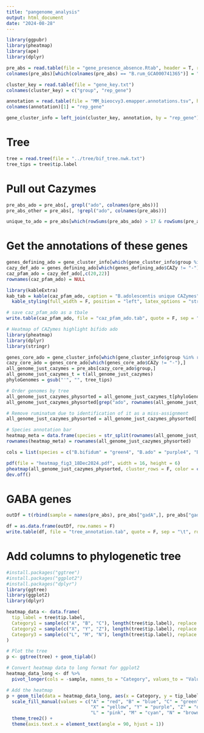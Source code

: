 ---
title: "pangenome_analysis"
output: html_document
date: "2024-08-28"
---

```{r}
library(ggpubr)
library(pheatmap)
library(ape)
library(dplyr)
```

```{r}
pre_abs = read.table(file = "gene_presence_absence.Rtab", header = T, row.names = 1)
colnames(pre_abs)[which(colnames(pre_abs) == "B.rum_GCA000741365")] = "B.rum_GCA_000741365"
```

```{r}
cluster_key = read.table(file = "gene_key.txt")
colnames(cluster_key) = c("group", "rep_gene")
```

```{r}
annotation = read.table(file = "MM_bieocvy3.emapper.annotations.tsv", header = T, sep = "\t")
colnames(annotation)[1] = "rep_gene"

gene_cluster_info = left_join(cluster_key, annotation, by = "rep_gene")
```

# Tree

```{r}
tree = read.tree(file = "../tree/bif_tree.nwk.txt")
tree_tips = tree$tip.label
```

# Pull out Cazymes

```{r}
pre_abs_ado = pre_abs[, grepl("ado", colnames(pre_abs))]
pre_abs_other = pre_abs[, !grepl("ado", colnames(pre_abs))]

unique_to_ado = pre_abs[which(rowSums(pre_abs_ado) > 17 & rowSums(pre_abs_other) == 0),]
```

# Get the annotations of these genes

```{r}
genes_defining_ado = gene_cluster_info[which(gene_cluster_info$group %in% rownames(unique_to_ado)),]
cazy_def_ado = genes_defining_ado[which(genes_defining_ado$CAZy != "-"),]
caz_pfam_ado = cazy_def_ado[,c(20,22)]
rownames(caz_pfam_ado) = NULL
```

```{r}
library(kableExtra)
kab_tab = kable(caz_pfam_ado, caption = "B.adolescentis unique CAZymes") %>%
  kable_styling(full_width = F, position = "left", latex_options = "striped", stripe_color = "gray")

# save caz_pfam_ado as a tbale
write.table(caz_pfam_ado, file = "caz_pfam_ado.tab", quote = F, sep = "\t", row.names = F, col.names = T)

```

```{r, fig.width=16, fig.height=6}
# Heatmap of CAZymes highlight bifido ado
library(pheatmap)
library(dplyr)
library(stringr)

genes_core_ado = gene_cluster_info[which(gene_cluster_info$group %in% rownames(pre_abs)),]
cazy_core_ado = genes_core_ado[which(genes_core_ado$CAZy != "-"),]
all_genome_just_cazymes = pre_abs[cazy_core_ado$group,]
all_genome_just_cazymes_t = t(all_genome_just_cazymes)
phyloGenomes = gsub("'", "", tree_tips)

# Order genomes by tree
all_genome_just_cazymes_physorted = all_genome_just_cazymes_t[phyloGenomes,]
all_genome_just_cazymes_physorted[grep("ado", rownames(all_genome_just_cazymes_physorted)), which(colnames(all_genome_just_cazymes_physorted) %in% rownames(unique_to_ado))] = 2

# Remove ruminatum due to identification of it as a miss-assignment
all_genome_just_cazymes_physorted = all_genome_just_cazymes_physorted[!grepl("rum", rownames(all_genome_just_cazymes_physorted)),]

# Species annotation bar
heatmap_meta = data.frame(species = str_split(rownames(all_genome_just_cazymes_physorted), "_", simplify = T)[,1])
rownames(heatmap_meta) = rownames(all_genome_just_cazymes_physorted)

cols = list(species = c("B.bifidum" = "green4", "B.ado" = "purple4", "B.breve" = "pink3", "B.long" = "gold", "B.pseudo" = "blue2", "B.scardovii" = "turquoise", "B.ang" = "brown", "B.cat" = "green3"))

pdf(file = "heatmap_fig3_18Dec2024.pdf", width = 16, height = 6)
pheatmap(all_genome_just_cazymes_physorted, cluster_rows = F, color = colorRampPalette(c("black", "yellow", "red"))(100), annotation_row =  heatmap_meta, annotation_colors = cols, show_rownames = F, legend = F, show_colnames = F)
dev.off()
```

# GABA genes

```{r}
outDf = t(rbind(sample = names(pre_abs), pre_abs["gadA",], pre_abs["gadC",], species = str_split(names(pre_abs), pattern = "_", simplify = T)[,1], genome = paste("GC", str_split(names(pre_abs), pattern = "_", simplify = T)[,3], sep = "")))

df = as.data.frame(outDf, row.names = F)
write.table(df, file = "tree_annotation.tab", quote = F, sep = "\t", row.names = F, col.names = T)
```

# Add columns to phylogenetic tree

```{r}
#install.packages("ggtree")
#install.packages("ggplot2")
#install.packages("dplyr")
library(ggtree)
library(ggplot2)
library(dplyr)

heatmap_data <- data.frame(
  tip_label = tree$tip.label,
  Category1 = sample(c("A", "B", "C"), length(tree$tip.label), replace = TRUE),
  Category2 = sample(c("X", "Y", "Z"), length(tree$tip.label), replace = TRUE),
  Category3 = sample(c("L", "M", "N"), length(tree$tip.label), replace = TRUE)
)

# Plot the tree
p <- ggtree(tree) + geom_tiplab()

# Convert heatmap data to long format for ggplot2
heatmap_data_long <- df %>%
  pivot_longer(cols = -sample, names_to = "Category", values_to = "Value")

# Add the heatmap
p + geom_tile(data = heatmap_data_long, aes(x = Category, y = tip_label, fill = Value)) +
  scale_fill_manual(values = c("A" = "red", "B" = "blue", "C" = "green", 
                               "X" = "yellow", "Y" = "purple", "Z" = "orange",
                               "L" = "pink", "M" = "cyan", "N" = "brown")) +
  theme_tree2() +
  theme(axis.text.x = element_text(angle = 90, hjust = 1))
```